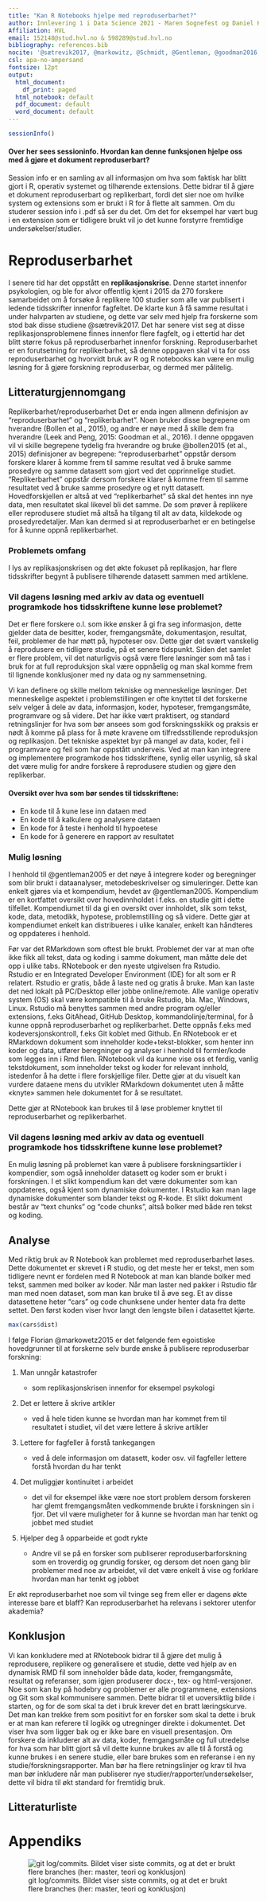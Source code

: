 ```yaml
---
title: "Kan R Notebooks hjelpe med reproduserbarhet?"
author: Innlevering 1 i Data Science 2021 - Maren Sognefest og Daniel Karstad
Affiliation: HVL
email: 152148@stud.hvl.no & 598289@stud.hvl.no
bibliography: references.bib
nocite: '@sætrevik2017, @markowitz, @Schmidt, @Gentleman, @goodman2016, @klein2018'
csl: apa-no-ampersand
fontsize: 12pt
output:
  html_document:
    df_print: paged
  html_notebook: default
  pdf_document: default
  word_document: default
---
```


```r
sessionInfo()
```
#### Over her sees sessioninfo. Hvordan kan denne funksjonen hjelpe oss med å gjøre et dokument reproduserbart?

Session info er en samling av all informasjon om hva som faktisk har blitt gjort i R, operativ systemet og tilhørende extensions. Dette bidrar til å gjøre et dokument reproduserbart og replikerbart, fordi det sier noe om hvilke system og extensions som er brukt i R for å flette alt sammen. Om du studerer session info i .pdf så ser du det. Om det for eksempel har vært bug i en extension som er tidligere brukt vil jo det kunne forstyrre fremtidige undersøkelser/studier.

# Reproduserbarhet

I senere tid har det oppstått en **replikasjonskrise**. Denne startet innenfor psykologien, og ble for alvor offentlig kjent i 2015 da 270 forskere samarbeidet om å forsøke å replikere 100 studier som alle var publisert i ledende tidsskrifter innenfor fagfeltet. De klarte kun å få samme resultat i under halvparten av studiene, og dette var selv med hjelp fra forskerne som stod bak disse studiene @sætrevik2017. Det har senere vist seg at disse replikasjonsproblemene finnes innenfor flere fagfelt, og i ettertid har det blitt større fokus på reproduserbarhet innenfor forskning. Reproduserbarhet er en forutsetning for replikerbarhet, så denne oppgaven skal vi ta for oss reproduserbarhet og hvorvidt bruk av R og R notebooks kan være en mulig løsning for å gjøre forskning reproduserbar, og dermed mer pålitelig.

## Litteraturgjennomgang

Replikerbarhet/reproduserbarhet Det er enda ingen allmenn definisjon av "reproduserbarhet" og "replikerbarhet". Noen bruker disse begrepene om hverandre (Bollen et al., 2015), og andre er nøye med å skille dem fra hverandre (Leek and Peng, 2015: Goodman et al., 2016). I denne oppgaven vil vi skille begrepene tydelig fra hverandre og bruke @bollen2015 (et al., 2015) definisjoner av begrepene: "reproduserbarhet" oppstår dersom forskere klarer å komme frem til samme resultat ved å bruke samme prosedyre og samme datasett som gjort ved det opprinnelige studiet. "Replikerbarhet" oppstår dersom forskere klarer å komme frem til samme resultatet ved å bruke samme prosedyre og et nytt datasett. Hovedforskjellen er altså at ved "replikerbarhet" så skal det hentes inn nye data, men resultatet skal likevel bli det samme. De som prøver å replikere eller reprodusere studiet må altså ha tilgang til alt av data, kildekode og prosedyredetaljer. Man kan dermed si at reproduserbarhet er en betingelse for å kunne oppnå replikerbarhet.

### Problemets omfang

I lys av replikasjonskrisen og det økte fokuset på replikasjon, har flere tidsskrifter begynt å publisere tilhørende datasett sammen med artiklene.

### Vil dagens løsning med arkiv av data og eventuell programkode hos tidsskriftene kunne løse problemet?

Det er flere forskere o.l. som ikke ønsker å gi fra seg informasjon, dette gjelder data de besitter, koder, fremgangsmåte, dokumentasjon, resultat, feil, problemer de har møtt på, hypoteser osv. Dette gjør det svært vanskelig å reprodusere en tidligere studie, på et senere tidspunkt. Siden det samlet er flere problem, vil det naturligvis også være flere løsninger som må tas i bruk for at full reproduksjon skal være oppnåelig og man skal komme frem til lignende konklusjoner med ny data og ny sammensetning.

Vi kan definere og skille mellom tekniske og menneskelige løsninger. Det menneskelige aspektet i problemstillingen er ofte knyttet til det forskerne selv velger å dele av data, informasjon, koder, hypoteser, fremgangsmåte, programvare og så videre. Det har ikke vært praktisert, og standard retningslinjer for hva som bør ansees som god forskningsskikk og praksis er nødt å komme på plass for å møte kravene om tilfredsstillende reproduksjon og replikasjon.
Det tekniske aspektet byr på mangel av data, koder, feil i programvare og feil som har oppstått underveis. Ved at man kan integrere og implementere programkode hos tidsskriftene, synlig eller usynlig, så skal det være mulig for andre forskere å reprodusere studien og gjøre den replikerbar. 

#### Oversikt over hva som bør sendes til tidsskriftene:
* En kode til å  kune lese inn dataen med
* En kode til å kalkulere og analysere dataen
* En kode for å teste i henhold til hypoetese
* En kode for å generere en rapport av resultatet

### Mulig løsning 

I henhold til @gentleman2005 er det nøye å integrere koder og beregninger som blir brukt i dataanalyser, metodebeskrivelser og simuleringer. Dette kan enkelt gjøres via et kompendium, hevdet av @gentleman2005. Kompendium er en kortfattet oversikt over hovedinnholdet i f.eks. en studie gitt i dette tilfellet. Kompendiumet til da gi en oversikt over innholdet, slik som tekst, kode, data, metodikk, hypotese, problemstilling og så videre. Dette gjør at kompendiumet enkelt kan distribueres i ulike kanaler, enkelt kan håndteres og oppdateres i henhold.

Før var det RMarkdown som oftest ble brukt. Problemet der var at man ofte ikke fikk all tekst, data og koding i samme dokument, man måtte dele det opp i ulike tabs.
RNotebook er den nyeste utgivelsen fra Rstudio.  
Rstudio er en Integrated Developer Environment (IDE) for alt som er R relatert. Rstudio er gratis, både å laste ned og gratis å bruke. Man kan laste det ned lokalt på PC/Desktop eller jobbe online/remote. Alle vanlige operativ system (OS) skal være kompatible til å bruke Rstudio, bla. Mac, Windows, Linux.
Rstudio må benyttes sammen med andre program og/eller extensions, f.eks GitAhead, GitHub Desktop, kommandolinje/terminal, for å kunne oppnå reproduserbarhet og replikerbarhet. Dette oppnås f.eks med kodeversjonskontroll, f.eks Git koblet med Github. En RNotebook er et RMarkdown dokument som inneholder kode+tekst-blokker, som henter inn koder og data, utfører beregninger og analyser i henhold til formler/kode som legges inn i Rmd filen. RNotebook vil da kunne vise oss et ferdig, vanlig tekstdokument, som inneholder tekst og koder for relevant innhold, istedenfor å ha dette i flere forskjellige filer. Dette gjør at du visuelt kan vurdere dataene mens du utvikler RMarkdown dokumentet uten å måtte «knyte» sammen hele dokumentet for å se resultatet.

Dette gjør at RNotebook kan brukes til å løse problemer knyttet til reproduserbarhet og replikerbarhet.

### Vil dagens løsning med arkiv av data og eventuell programkode hos tidsskriftene kunne løse problemet?

En mulig løsning på problemet kan være å publisere forskningsartikler i kompendier, som også inneholder datasett og koder som er brukt i forskningen. I et slikt kompendium kan det være dokumenter som kan oppdateres, også kjent som dynamiske dokumenter. I Rstudio kan man lage dynamiske dokumenter som blander tekst og R-kode. Et slikt dokument består av "text chunks" og "code chunks", altså bolker med både ren tekst og koding.

## Analyse

Med riktig bruk av R Notebook kan problemet med reproduserbarhet løses. Dette dokumentet er skrevet i R studio, og det meste her er tekst, men som tidligere nevnt er fordelen med R Notebook at man kan blande bolker med tekst, sammen med bolker av koder. Når man laster ned pakker i Rstudio får man med noen dataset, som man kan bruke til å øve seg. Et av disse datasettene heter "cars" og code chunksene under henter data fra dette settet. Den først koden viser hvor langt den lengste bilen i datasettet kjørte.

```r
max(cars$dist)
```


I følge Florian @markowetz2015 er det følgende fem egoistiske hovedgrunner til at forskerne selv burde ønske å publisere reproduserbar forskning:

1.  Man unngår katastrofer

    -   som replikasjonskrisen innenfor for eksempel psykologi

2.  Det er lettere å skrive artikler

    -   ved å hele tiden kunne se hvordan man har kommet frem til resultatet i studiet, vil det være lettere å skrive artikler

3.  Lettere for fagfeller å forstå tankegangen

    -   ved å dele informasjon om datasett, koder osv. vil fagfeller lettere forstå hvordan du har tenkt

4.  Det muliggjør kontinuitet i arbeidet

    -   det vil for eksempel ikke være noe stort problem dersom forskeren har glemt fremgangsmåten vedkommende brukte i forskningen sin i fjor. Det vil være muligheter for å kunne se hvordan man har tenkt og jobbet med studiet

5.  Hjelper deg å opparbeide et godt rykte

    -   Andre vil se på en forsker som publiserer reproduserbarforskning som en troverdig og grundig forsker, og dersom det noen gang blir problemer med noe av arbeidet, vil det være enkelt å vise og forklare hvordan man har tenkt og jobbet

Er økt reproduserbarhet noe som vil tvinge seg frem eller er dagens økte interesse bare et blaff? Kan reproduserbarhet ha relevans i sektorer utenfor akademia?

## Konklusjon

Vi kan konkludere med at RNotebook bidrar til å gjøre det mulig å reprodusere, replikere og generalisere et studie, dette ved hjelp av en dynamisk RMD fil som inneholder både data, koder, fremgangsmåte, resultat og referanser, som igjen produserer docx-, tex- og html-versjoner. 
Noe som kan by på hodebry og problemer er alle programmene, extensions og Git som skal kommunisere sammen. Dette bidrar til et uoversiktlig bilde i starten, og for de som skal ta det i bruk krever det en bratt læringskurve.
Det man kan trekke frem som positivt for en forsker som skal ta dette i bruk er at man kan referere til logikk og utregninger direkte i dokumentet. Det viser hva som ligger bak og er ikke bare en visuell presentasjon. Om forskere da inkluderer alt av data, koder, fremgangsmåte og full utredelse for hva som har blitt gjort så vil dette kunne brukes av alle til å forstå og kunne brukes i en senere studie, eller bare brukes som en referanse i en ny studie/forskningsrapporter. 
Man bør ha flere retningslinjer og krav til hva man bør inkludere når man publiserer nye studier/rapporter/undersøkelser, dette vil bidra til økt standard for fremtidig bruk.

## Litteraturliste

<div id="refs"></div>

# Appendiks

![git log/commits. Bildet viser siste commits, og at det er brukt flere branches (her: master, teori og konklusjon)](git.log.jpg)
